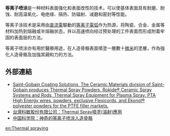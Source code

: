 {{FULLPAGENAME}}'''等离子喷涂'''是一种材料表面强化和表面改性的技术，可以使基体表面具有耐磨、耐蚀、耐高温氧化、电绝缘、隔热、防辐射、减磨和密封等性能。

等离子涂技术是采用由[[直流電|直流電]]驅動的[[等离子電弧|等离子電弧]]作为热源，将陶瓷、合金、金属等材料加热到熔融或半熔融状态，并以高速喷向经过预处理的工件表面而形成附着牢固的表面层的方法。

等离子喷涂亦有用於醫療用途，在人造骨骼表面噴塗一層數十[[微米|微米]]的塗層，作為強化人造骨骼及加強其親和力的方法。

{{chem-stub}}

==外部連結==
* [http://www.coatingsolutions.saint-gobain.com/ Saint-Gobain Coating Solutions, The Ceramic Materials division of Saint-Gobain produces Thermal Spray Powders, Rokide® Ceramic Spray Systems and Rods, Thermal Spray Equipment  for Plasma Spray, PTA High Energy wires, powders, exclusive Flexicords, and Ekonol®  polyester powders for the PTFE filler markets.] {{Wayback|url=http://www.coatingsolutions.saint-gobain.com/ |date=20210124125257 }}
* [http://www.versa-tech.com.tw/index.asp 台灣科敏股份有限公司：Thermal Spray噴塗(溶射)應用] {{Wayback|url=http://www.versa-tech.com.tw/index.asp |date=20200220013814 }}
* [https://web.archive.org/web/20060622145911/http://www.cas.cn/html/Dir/2002/06/18/7936.htm 中国科学院：神奇的等离子喷涂人造骨骼]

[[en:Thermal_spraying|en:Thermal spraying]]